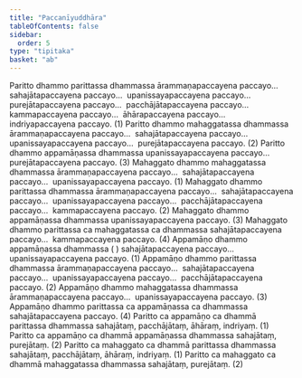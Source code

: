 ```yaml
---
title: "Paccanīyuddhāra"
tableOfContents: false
sidebar:
  order: 5
type: "tipitaka"
basket: "ab"
---
```



<DynamicBreadcrumb />

<Division number="88">

<Paragraph number="2135">
Paritto dhammo parittassa dhammassa ārammaṇapaccayena paccayo…  sahajātapaccayena paccayo…  upanissayapaccayena paccayo…  purejātapaccayena paccayo…  pacchājātapaccayena paccayo…  kammapaccayena paccayo…  āhārapaccayena paccayo…  indriyapaccayena paccayo. (1)
</Paragraph>

<Paragraph number="2136">
Paritto dhammo mahaggatassa dhammassa ārammaṇapaccayena paccayo…  sahajātapaccayena paccayo…  upanissayapaccayena paccayo…  purejātapaccayena paccayo. (2)
</Paragraph>

<Paragraph number="2137">
Paritto dhammo appamāṇassa dhammassa upanissayapaccayena paccayo…  purejātapaccayena paccayo. (3)
</Paragraph>

<Paragraph number="2138">
Mahaggato dhammo mahaggatassa dhammassa ārammaṇapaccayena paccayo…  sahajātapaccayena paccayo…  upanissayapaccayena paccayo. (1)
</Paragraph>

<Paragraph number="2139">
Mahaggato dhammo parittassa dhammassa ārammaṇapaccayena paccayo…  sahajātapaccayena paccayo…  upanissayapaccayena paccayo…  pacchājātapaccayena paccayo…  kammapaccayena paccayo. (2)
</Paragraph>

<Paragraph number="2140">
Mahaggato dhammo appamāṇassa dhammassa upanissayapaccayena paccayo. (3)
</Paragraph>

<Paragraph number="2141">
Mahaggato dhammo parittassa ca mahaggatassa ca dhammassa sahajātapaccayena paccayo…  kammapaccayena paccayo. (4)
</Paragraph>

</Division>
<Division number="89">

<Paragraph number="2142">
Appamāṇo dhammo appamāṇassa dhammassa ( ) sahajātapaccayena paccayo…  upanissayapaccayena paccayo. (1)
</Paragraph>

<Paragraph number="2143">
Appamāṇo dhammo parittassa dhammassa ārammaṇapaccayena paccayo…  sahajātapaccayena paccayo…  upanissayapaccayena paccayo…  pacchājātapaccayena paccayo. (2)
</Paragraph>

<Paragraph number="2144">
Appamāṇo dhammo mahaggatassa dhammassa ārammaṇapaccayena paccayo…  upanissayapaccayena paccayo. (3)
</Paragraph>

<Paragraph number="2145">
Appamāṇo dhammo parittassa ca appamāṇassa ca dhammassa sahajātapaccayena paccayo. (4)
</Paragraph>

<Paragraph number="2146">
Paritto ca appamāṇo ca dhammā parittassa dhammassa sahajātaṃ, pacchājātaṃ, āhāraṃ, indriyaṃ. (1)
</Paragraph>

<Paragraph number="2147">
Paritto ca appamāṇo ca dhammā appamāṇassa dhammassa sahajātaṃ, purejātaṃ. (2)
</Paragraph>

<Paragraph number="2148">
Paritto ca mahaggato ca dhammā parittassa dhammassa sahajātaṃ, pacchājātaṃ, āhāraṃ, indriyaṃ. (1)
</Paragraph>

<Paragraph number="2149">
Paritto ca mahaggato ca dhammā mahaggatassa dhammassa sahajātaṃ, purejātaṃ. (2)
</Paragraph>
</Division>